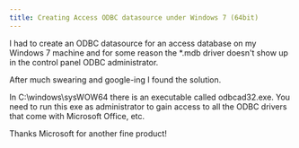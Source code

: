 ```yaml
---
title: Creating Access ODBC datasource under Windows 7 (64bit)
---
```

I had to create an ODBC datasource for an access database on my Windows 7 machine and for some reason the *.mdb driver doesn't show up in the control panel ODBC administrator.  

After much swearing and google-ing I found the solution.  

In C:\windows\sysWOW64 there is an executable called odbcad32.exe. You need to run this exe as administrator to gain access to all the ODBC drivers that come with Microsoft Office, etc.  

Thanks Microsoft for another fine product!  

